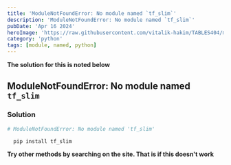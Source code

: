 ```yaml
---
title: 'ModuleNotFoundError: No module named `tf_slim`'
description: 'ModuleNotFoundError: No module named `tf_slim`'
pubDate: 'Apr 16 2024'
heroImage: 'https://raw.githubusercontent.com/vitalik-hakim/TABLES404/main/error_b/python.jpg'
category: 'python'
tags: [module, named, python]
---
```


**The solution for this is noted below**

## ModuleNotFoundError: No module named `tf_slim`

### Solution

```python
# ModuleNotFoundError: No module named 'tf_slim'

  pip install tf_slim
```

**Try other methods by searching on the site. That is if this doesn't work**
